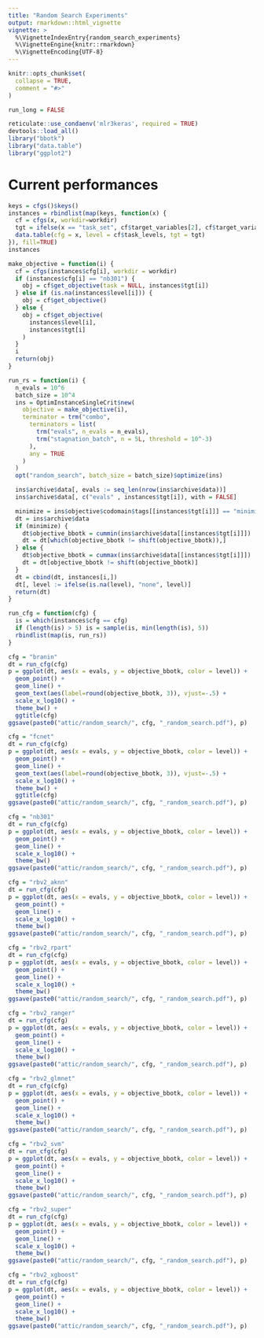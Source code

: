 ```yaml
---
title: "Random Search Experiments"
output: rmarkdown::html_vignette
vignette: >
  %\VignetteIndexEntry{random_search_experiments}
  %\VignetteEngine{knitr::rmarkdown}
  %\VignetteEncoding{UTF-8}
---
```


```r
knitr::opts_chunk$set(
  collapse = TRUE,
  comment = "#>"
)
```

```r
run_long = FALSE
```

```r
reticulate::use_condaenv('mlr3keras', required = TRUE)
devtools::load_all()
library("bbotk")
library("data.table")
library("ggplot2")
```

# Current performances

```r
keys = cfgs()$keys()
instances = rbindlist(map(keys, function(x) {
  cf = cfgs(x, workdir=workdir)
  tgt = ifelse(x == "task_set", cf$target_variables[2], cf$target_variables[1])
  data.table(cfg = x, level = cf$task_levels, tgt = tgt)
}), fill=TRUE)
instances
```

```r
make_objective = function(i) {
  cf = cfgs(instances$cfg[i], workdir = workdir)
  if (instances$cfg[i] == "nb301") {
    obj = cf$get_objective(task = NULL, instances$tgt[i])
  } else if (is.na(instances$level[i])) {
    obj = cf$get_objective()
  } else {
    obj = cf$get_objective(
      instances$level[i],
      instances$tgt[i]
    )
  }
  i
  return(obj)
}
```

```r
run_rs = function(i) {
  n_evals = 10^6
  batch_size = 10^4
  ins = OptimInstanceSingleCrit$new(
    objective = make_objective(i),
    terminator = trm("combo",
      terminators = list(
        trm("evals", n_evals = n_evals),
        trm("stagnation_batch", n = 5L, threshold = 10^-3)
      ),
      any = TRUE
    )
  )
  opt("random_search", batch_size = batch_size)$optimize(ins)

  ins$archive$data[, evals := seq_len(nrow(ins$archive$data))]
  ins$archive$data[, c("evals" , instances$tgt[i]), with = FALSE]

  minimize = ins$objective$codomain$tags[[instances$tgt[i]]] == "minimize"
  dt = ins$archive$data
  if (minimize) {
    dt$objective_bbotk = cummin(ins$archive$data[[instances$tgt[i]]])
    dt = dt[which(objective_bbotk != shift(objective_bbotk)),]
  } else {
    dt$objective_bbotk = cummax(ins$archive$data[[instances$tgt[i]]])
    dt = dt[objective_bbotk != shift(objective_bbotk)]
  }
  dt = cbind(dt, instances[i,])
  dt[, level := ifelse(is.na(level), "none", level)]
  return(dt)
}

run_cfg = function(cfg) {
  is = which(instances$cfg == cfg)
  if (length(is) > 5) is = sample(is, min(length(is), 5))
  rbindlist(map(is, run_rs))
}
```



```r
cfg = "branin"
dt = run_cfg(cfg)
p = ggplot(dt, aes(x = evals, y = objective_bbotk, color = level)) +
  geom_point() +
  geom_line() +
  geom_text(aes(label=round(objective_bbotk, 3)), vjust=-.5) +
  scale_x_log10() +
  theme_bw() +
  ggtitle(cfg)
ggsave(paste0("attic/random_search/", cfg, "_random_search.pdf"), p)
```



```r
cfg = "fcnet"
dt = run_cfg(cfg)
p = ggplot(dt, aes(x = evals, y = objective_bbotk, color = level)) +
  geom_point() +
  geom_line() +
  geom_text(aes(label=round(objective_bbotk, 3)), vjust=-.5) +
  scale_x_log10() +
  theme_bw() +
  ggtitle(cfg)
ggsave(paste0("attic/random_search/", cfg, "_random_search.pdf"), p)
```


```r
cfg = "nb301"
dt = run_cfg(cfg)
p = ggplot(dt, aes(x = evals, y = objective_bbotk, color = level)) +
  geom_point() +
  geom_line() +
  scale_x_log10() +
  theme_bw()
ggsave(paste0("attic/random_search/", cfg, "_random_search.pdf"), p)
```


```r
cfg = "rbv2_aknn"
dt = run_cfg(cfg)
p = ggplot(dt, aes(x = evals, y = objective_bbotk, color = level)) +
  geom_point() +
  geom_line() +
  scale_x_log10() +
  theme_bw()
ggsave(paste0("attic/random_search/", cfg, "_random_search.pdf"), p)
```


```r
cfg = "rbv2_rpart"
dt = run_cfg(cfg)
p = ggplot(dt, aes(x = evals, y = objective_bbotk, color = level)) +
  geom_point() +
  geom_line() +
  scale_x_log10() +
  theme_bw()
ggsave(paste0("attic/random_search/", cfg, "_random_search.pdf"), p)
```


```r
cfg = "rbv2_ranger"
dt = run_cfg(cfg)
p = ggplot(dt, aes(x = evals, y = objective_bbotk, color = level)) +
  geom_point() +
  geom_line() +
  scale_x_log10() +
  theme_bw()
ggsave(paste0("attic/random_search/", cfg, "_random_search.pdf"), p)
```


```r
cfg = "rbv2_glmnet"
dt = run_cfg(cfg)
p = ggplot(dt, aes(x = evals, y = objective_bbotk, color = level)) +
  geom_point() +
  geom_line() +
  scale_x_log10() +
  theme_bw()
ggsave(paste0("attic/random_search/", cfg, "_random_search.pdf"), p)
```

```r
cfg = "rbv2_svm"
dt = run_cfg(cfg)
p = ggplot(dt, aes(x = evals, y = objective_bbotk, color = level)) +
  geom_point() +
  geom_line() +
  scale_x_log10() +
  theme_bw()
ggsave(paste0("attic/random_search/", cfg, "_random_search.pdf"), p)
```

```r
cfg = "rbv2_super"
dt = run_cfg(cfg)
p = ggplot(dt, aes(x = evals, y = objective_bbotk, color = level)) +
  geom_point() +
  geom_line() +
  scale_x_log10() +
  theme_bw()
ggsave(paste0("attic/random_search/", cfg, "_random_search.pdf"), p)
```

```r
cfg = "rbv2_xgboost"
dt = run_cfg(cfg)
p = ggplot(dt, aes(x = evals, y = objective_bbotk, color = level)) +
  geom_point() +
  geom_line() +
  scale_x_log10() +
  theme_bw()
ggsave(paste0("attic/random_search/", cfg, "_random_search.pdf"), p)
```